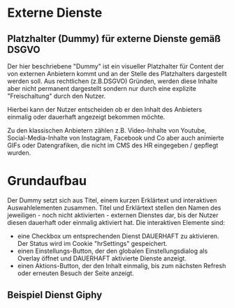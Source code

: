 
<Meta of={ExternalServiceStories} />

# Externe Dienste 

## Platzhalter (Dummy) für externe Dienste gemäß DSGVO 

Der hier beschriebene "Dummy" ist ein visueller Platzhalter für Content der von externen Anbietern kommt und an der Stelle des Platzhalters dargestellt werden soll.
Aus rechtlichen (z.B.DSGVO) Gründen, werden diese Inhalte aber nicht permanent dargestellt sondern nur durch eine explizite "Freischaltung" durch den Nutzer.
<p>Hierbei kann der Nutzer entscheiden ob er den Inhalt des Anbieters einmalig oder dauerhaft angezeigt bekommen möchte.</p>
<p>Zu den klassischen Anbietern zählen z.B. Video-Inhalte von Youtube, Social-Media-Inhalte von Instagram, Facebook und Co aber auch animierte GIFs oder Datengrafiken, die
nicht im CMS des HR eingegeben / gepflegt wurden.</p>


# Grundaufbau
Der Dummy setzt sich aus Titel, einem kurzen Erklärtext und interaktiven Auswahlelementen zusammen.
Titel und Erklärtext stellen den Namen des jeweiligen - noch nicht aktivierten - externen Dienstes dar, bis der Nutzer diesen dauerhaft oder einmalig aktiviert hat.
Die interaktiven Elemente sind:
<ul>
<li> eine Checkbox um entsprechenden Dienst DAUERHAFT zu aktivieren. Der Status wird im Cookie "hrSettings" gespeichert.</li>
<li> einen Einstellungs-Button, der den globalen Einstellungsdialog als Overlay öffnet und DAUERHAFT aktivierte Dienste anzeigt.</li>
<li> einen Aktions-Button, der den Inhalt einmalig, bis zum nächsten Refresh oder erneuten Besuch der Seite anzeigt.</li>
</ul>


## Beispiel Dienst Giphy
<Story of={ExternalServiceStories.ExterneDiensteGiphy} />